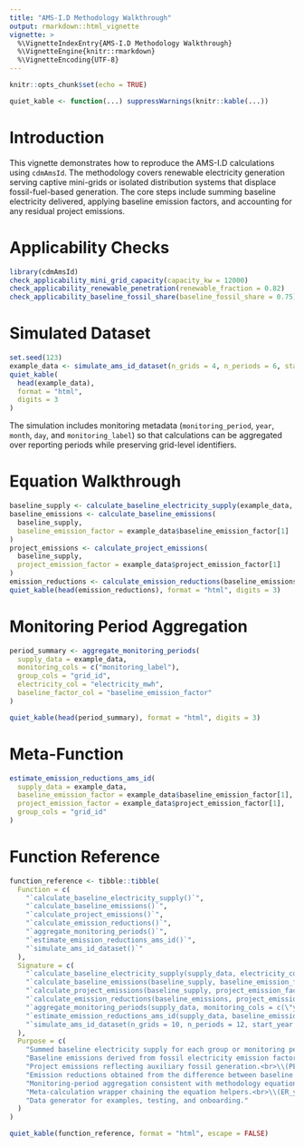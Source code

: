 ```yaml
---
title: "AMS-I.D Methodology Walkthrough"
output: rmarkdown::html_vignette
vignette: >
  %\VignetteIndexEntry{AMS-I.D Methodology Walkthrough}
  %\VignetteEngine{knitr::rmarkdown}
  %\VignetteEncoding{UTF-8}
---
```


```r
knitr::opts_chunk$set(echo = TRUE)
```
```r
quiet_kable <- function(...) suppressWarnings(knitr::kable(...))
```


# Introduction

This vignette demonstrates how to reproduce the AMS-I.D calculations using `cdmAmsId`. The
methodology covers renewable electricity generation serving captive mini-grids or isolated
distribution systems that displace fossil-fuel-based generation. The core steps include
summing baseline electricity delivered, applying baseline emission factors, and accounting
for any residual project emissions.

# Applicability Checks

```r
library(cdmAmsId)
check_applicability_mini_grid_capacity(capacity_kw = 12000)
check_applicability_renewable_penetration(renewable_fraction = 0.82)
check_applicability_baseline_fossil_share(baseline_fossil_share = 0.75)
```

# Simulated Dataset

```r
set.seed(123)
example_data <- simulate_ams_id_dataset(n_grids = 4, n_periods = 6, start_year = 2024, start_month = 7)
quiet_kable(
  head(example_data),
  format = "html",
  digits = 3
)
```

The simulation includes monitoring metadata (`monitoring_period`, `year`, `month`,
`day`, and `monitoring_label`) so that calculations can be aggregated over reporting
periods while preserving grid-level identifiers.

# Equation Walkthrough

```r
baseline_supply <- calculate_baseline_electricity_supply(example_data, group_cols = "grid_id")
baseline_emissions <- calculate_baseline_emissions(
  baseline_supply,
  baseline_emission_factor = example_data$baseline_emission_factor[1]
)
project_emissions <- calculate_project_emissions(
  baseline_supply,
  project_emission_factor = example_data$project_emission_factor[1]
)
emission_reductions <- calculate_emission_reductions(baseline_emissions, project_emissions)
quiet_kable(head(emission_reductions), format = "html", digits = 3)
```

# Monitoring Period Aggregation

```r
period_summary <- aggregate_monitoring_periods(
  supply_data = example_data,
  monitoring_cols = c("monitoring_label"),
  group_cols = "grid_id",
  electricity_col = "electricity_mwh",
  baseline_factor_col = "baseline_emission_factor"
)

quiet_kable(head(period_summary), format = "html", digits = 3)
```

# Meta-Function

```r
estimate_emission_reductions_ams_id(
  supply_data = example_data,
  baseline_emission_factor = example_data$baseline_emission_factor[1],
  project_emission_factor = example_data$project_emission_factor[1],
  group_cols = "grid_id"
)
```

# Function Reference

```r
function_reference <- tibble::tibble(
  Function = c(
    "`calculate_baseline_electricity_supply()`",
    "`calculate_baseline_emissions()`",
    "`calculate_project_emissions()`",
    "`calculate_emission_reductions()`",
    "`aggregate_monitoring_periods()`",
    "`estimate_emission_reductions_ams_id()`",
    "`simulate_ams_id_dataset()`"
  ),
  Signature = c(
    "`calculate_baseline_electricity_supply(supply_data, electricity_col = \"electricity_mwh\", group_cols = NULL)`",
    "`calculate_baseline_emissions(baseline_supply, baseline_emission_factor, output_col = \"baseline_emissions_tco2e\")`",
    "`calculate_project_emissions(baseline_supply, project_emission_factor = 0, output_col = \"project_emissions_tco2e\")`",
    "`calculate_emission_reductions(baseline_emissions, project_emissions, baseline_col = \"baseline_emissions_tco2e\", project_col = \"project_emissions_tco2e\", output_col = \"emission_reductions_tco2e\")`",
    "`aggregate_monitoring_periods(supply_data, monitoring_cols = c(\"year\", \"month\"), group_cols = \"grid_id\")`",
    "`estimate_emission_reductions_ams_id(supply_data, baseline_emission_factor, project_emission_factor = 0, group_cols = NULL)`",
    "`simulate_ams_id_dataset(n_grids = 10, n_periods = 12, start_year = 2023, start_month = 1, mean_supply_mwh = 18000, sd_supply_mwh = 2500, baseline_emission_factor = 0.7, project_emission_factor = 0.02)`"
  ),
  Purpose = c(
    "Summed baseline electricity supply for each group or monitoring period.<br>\\(E^{BL}_y = \\sum_i E_{i,y}\\)",
    "Baseline emissions derived from fossil electricity emission factors.<br>\\(BE_y = E^{BL}_y \\times EF^{BL}\\)",
    "Project emissions reflecting auxiliary fossil generation.<br>\\(PE_y = E^{BL}_y \\times EF^{PR}\\)",
    "Emission reductions obtained from the difference between baseline and project emissions.<br>\\(ER_y = BE_y - PE_y\\)",
    "Monitoring-period aggregation consistent with methodology equations.<br>\\(ER_{p,y} = BE_{p,y} - PE_{p,y}\\)",
    "Meta-calculation wrapper chaining the equation helpers.<br>\\(ER_y = BE_y - PE_y\\)",
    "Data generator for examples, testing, and onboarding."
  )
)

quiet_kable(function_reference, format = "html", escape = FALSE)
```
